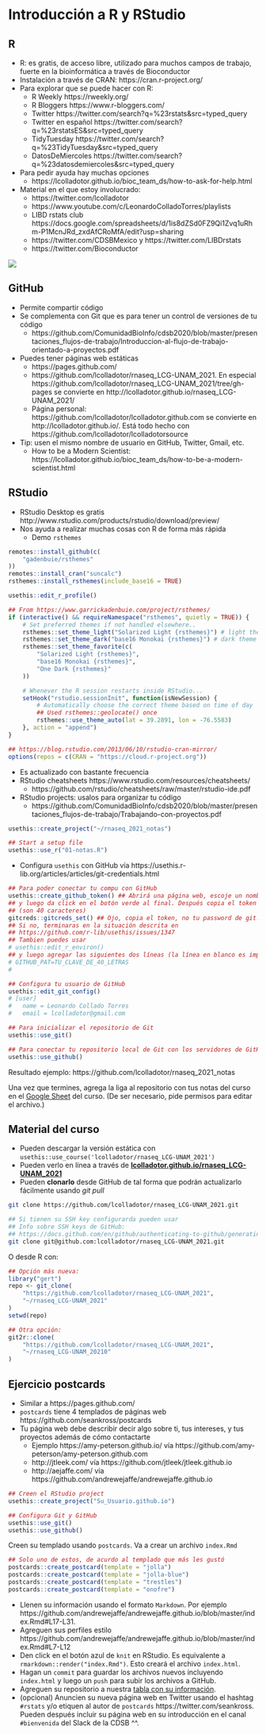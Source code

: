 # Introducción a R y RStudio

## R

* R: es gratis, de acceso libre, utilizado para muchos campos de trabajo, fuerte en la bioinformática a través de Bioconductor
* Instalación a través de CRAN: https://cran.r-project.org/
* Para explorar que se puede hacer con R:
  - R Weekly https://rweekly.org/
  - R Bloggers https://www.r-bloggers.com/
  - Twitter https://twitter.com/search?q=%23rstats&src=typed_query
  - Twitter en español https://twitter.com/search?q=%23rstatsES&src=typed_query
  - TidyTuesday https://twitter.com/search?q=%23TidyTuesday&src=typed_query
  - DatosDeMiercoles https://twitter.com/search?q=%23datosdemiercoles&src=typed_query
* Para pedir ayuda hay muchas opciones
  - https://lcolladotor.github.io/bioc_team_ds/how-to-ask-for-help.html
  

* Material en el que estoy involucrado:
  - https://twitter.com/lcolladotor
  - https://www.youtube.com/c/LeonardoColladoTorres/playlists
  - LIBD rstats club https://docs.google.com/spreadsheets/d/1is8dZSd0FZ9Qi1Zvq1uRhm-P1McnJRd_zxdAfCRoMfA/edit?usp=sharing
  - https://twitter.com/CDSBMexico y https://twitter.com/LIBDrstats
  - https://twitter.com/Bioconductor

<img src="icon_192.png">

## GitHub

* Permite compartir código
* Se complementa con Git que es para tener un control de versiones de tu código
  - https://github.com/ComunidadBioInfo/cdsb2020/blob/master/presentaciones_flujos-de-trabajo/Introduccion-al-flujo-de-trabajo-orientado-a-proyectos.pdf
* Puedes tener páginas web estáticas
  - https://pages.github.com/
  - https://github.com/lcolladotor/rnaseq_LCG-UNAM_2021. En especial https://github.com/lcolladotor/rnaseq_LCG-UNAM_2021/tree/gh-pages se convierte en http://lcolladotor.github.io/rnaseq_LCG-UNAM_2021/
  - Página personal: https://github.com/lcolladotor/lcolladotor.github.com se convierte en http://lcolladotor.github.io/. Está todo hecho con https://github.com/lcolladotor/lcolladotorsource
* Tip: usen el mismo nombre de usuario en GitHub, Twitter, Gmail, etc. 
  - How to be a Modern Scientist: https://lcolladotor.github.io/bioc_team_ds/how-to-be-a-modern-scientist.html
  
## RStudio

* RStudio Desktop es gratis http://www.rstudio.com/products/rstudio/download/preview/
* Nos ayuda a realizar muchas cosas con R de forma más rápida
  - Demo `rsthemes`
  
```r
remotes::install_github(c(
    "gadenbuie/rsthemes"
))
remotes::install_cran("suncalc")
rsthemes::install_rsthemes(include_base16 = TRUE)
```

  
```r
usethis::edit_r_profile()

## From https://www.garrickadenbuie.com/project/rsthemes/
if (interactive() && requireNamespace("rsthemes", quietly = TRUE)) {
    # Set preferred themes if not handled elsewhere..
    rsthemes::set_theme_light("Solarized Light {rsthemes}") # light theme
    rsthemes::set_theme_dark("base16 Monokai {rsthemes}") # dark theme
    rsthemes::set_theme_favorite(c(
        "Solarized Light {rsthemes}",
        "base16 Monokai {rsthemes}",
        "One Dark {rsthemes}"
    ))

    # Whenever the R session restarts inside RStudio...
    setHook("rstudio.sessionInit", function(isNewSession) {
        # Automatically choose the correct theme based on time of day
        ## Used rsthemes::geolocate() once
        rsthemes::use_theme_auto(lat = 39.2891, lon = -76.5583)
    }, action = "append")
}

## https://blog.rstudio.com/2013/06/10/rstudio-cran-mirror/
options(repos = c(CRAN = "https://cloud.r-project.org"))
```

* Es actualizado con bastante frecuencia
* RStudio cheatsheets https://www.rstudio.com/resources/cheatsheets/
  - https://github.com/rstudio/cheatsheets/raw/master/rstudio-ide.pdf
* RStudio projects: usalos para organizar tu código
  - https://github.com/ComunidadBioInfo/cdsb2020/blob/master/presentaciones_flujos-de-trabajo/Trabajando-con-proyectos.pdf


```r
usethis::create_project("~/rnaseq_2021_notas")
```

```r
## Start a setup file
usethis::use_r("01-notas.R")
```

* Configura `usethis` con GitHub vía https://usethis.r-lib.org/articles/articles/git-credentials.html

```r
## Para poder conectar tu compu con GitHub
usethis::create_github_token() ## Abrirá una página web, escoje un nombre único
## y luego da click en el botón verde al final. Después copia el token
## (son 40 caracteres)
gitcreds::gitcreds_set() ## Ojo, copia el token, no tu password de git!
## Si no, terminaras en la situación descrita en
## https://github.com/r-lib/usethis/issues/1347
## Tambien puedes usar
# usethis::edit_r_environ()
## y luego agregar las siguientes dos líneas (la línea en blanco es importante)
# GITHUB_PAT=TU_CLAVE_DE_40_LETRAS
#

## Configura tu usuario de GitHub
usethis::edit_git_config()
# [user]
# 	name = Leonardo Collado Torres
# 	email = lcolladotor@gmail.com

## Para inicializar el repositorio de Git
usethis::use_git()

## Para conectar tu repositorio local de Git con los servidores de GitHub
usethis::use_github()
```

Resultado ejemplo: https://github.com/lcolladotor/rnaseq_2021_notas

Una vez que termines, agrega la liga al repositorio con tus notas del curso en el [Google Sheet](https://docs.google.com/spreadsheets/d/1sOBAnPkN_mP_Tq6-a8TyO7T4ii_hRPLFlKXj4qJdfUs/edit?usp=sharing) del curso. (De ser necesario, pide permisos para editar el archivo.)

## Material del curso

* Pueden descargar la versión estática con `usethis::use_course('lcolladotor/rnaseq_LCG-UNAM_2021')`
* Pueden verlo en línea a través de  [**lcolladotor.github.io/rnaseq_LCG-UNAM_2021**](http://lcolladotor.github.io/rnaseq_LCG-UNAM_2021)
* Pueden **clonarlo** desde GitHub de tal forma que podrán actualizarlo fácilmente usando *git pull*

```bash
git clone https://github.com/lcolladotor/rnaseq_LCG-UNAM_2021.git

## Si tienen su SSH key configurarda pueden usar
## Info sobre SSH keys de GitHub: 
## https://docs.github.com/en/github/authenticating-to-github/generating-a-new-ssh-key-and-adding-it-to-the-ssh-agent
git clone git@github.com:lcolladotor/rnaseq_LCG-UNAM_2021.git
```

O desde R con:

```r
## Opción más nueva:
library("gert")
repo <- git_clone(
    "https://github.com/lcolladotor/rnaseq_LCG-UNAM_2021",
    "~/rnaseq_LCG-UNAM_2021"
)
setwd(repo)

## Otra opción:
git2r::clone(
    "https://github.com/lcolladotor/rnaseq_LCG-UNAM_2021",
    "~/rnaseq_LCG-UNAM_20210"
)
```

## Ejercicio postcards

* Similar a https://pages.github.com/
* `postcards` tiene 4 templados de páginas web https://github.com/seankross/postcards
* Tu página web debe describir decir algo sobre ti, tus intereses, y tus proyectos además de cómo contactarte
  - Ejemplo https://amy-peterson.github.io/ vía https://github.com/amy-peterson/amy-peterson.github.com
  - http://jtleek.com/ vía https://github.com/jtleek/jtleek.github.io
  - http://aejaffe.com/ vía https://github.com/andrewejaffe/andrewejaffe.github.io


```r
## Creen el RStudio project
usethis::create_project("Su_Usuario.github.io")

## Configura Git y GitHub
usethis::use_git()
usethis::use_github()
```

Creen su templado usando `postcards`. Va a crear un archivo `index.Rmd`

```r
## Solo uno de estos, de acurdo al templado que más les gustó
postcards::create_postcard(template = "jolla")
postcards::create_postcard(template = "jolla-blue")
postcards::create_postcard(template = "trestles")
postcards::create_postcard(template = "onofre")
```

* Llenen su información usando el formato `Markdown`. Por ejemplo https://github.com/andrewejaffe/andrewejaffe.github.io/blob/master/index.Rmd#L17-L31.
* Agreguen sus perfiles estilo https://github.com/andrewejaffe/andrewejaffe.github.io/blob/master/index.Rmd#L7-L12
* Den click en el botón azul de `knit` en RStudio. Es equivalente a `rmarkdown::render("index.Rmd")`. Esto creará el archivo `index.html`.
* Hagan un `commit` para guardar los archivos nuevos incluyendo `index.html` y luego un `push` para subir los archivos a GitHub.
* Agreguen su repositorio a nuestra [tabla con su información](https://docs.google.com/spreadsheets/d/1sOBAnPkN_mP_Tq6-a8TyO7T4ii_hRPLFlKXj4qJdfUs/edit?usp=sharing).
* (opcional) Anuncien su nueva página web en Twitter usando el hashtag `#rstats` y/o etiquen al autor de `postcards` https://twitter.com/seankross. Pueden después incluir su página web en su introducción en el canal `#bienvenida` del Slack de la CDSB ^^.


